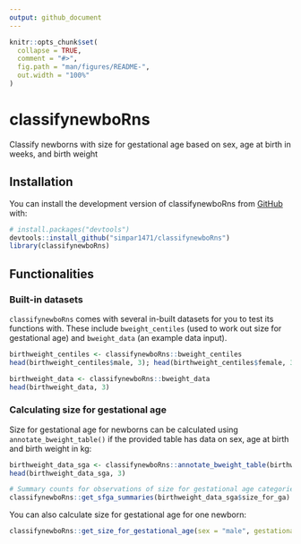 ```yaml
---
output: github_document
---
```


<!-- README.md is generated from README.Rmd. Please edit that file -->

```r
knitr::opts_chunk$set(
  collapse = TRUE,
  comment = "#>",
  fig.path = "man/figures/README-",
  out.width = "100%"
)
```

# classifynewboRns

<!-- badges: start -->
<!-- badges: end -->

Classify newborns with size for gestational age based on sex, age at birth in weeks, and birth weight

## Installation

You can install the development version of classifynewboRns from [GitHub](https://github.com/) with:

``` r
# install.packages("devtools")
devtools::install_github("simpar1471/classifynewboRns")
library(classifynewboRns)
```

## Functionalities
### Built-in datasets
`classifynewboRns` comes with several in-built datasets for you to test its functions with. These include `bweight_centiles` (used to work out size for gestational age) and `bweight_data` (an example
data input).
```r
birthweight_centiles <- classifynewboRns::bweight_centiles
head(birthweight_centiles$male, 3); head(birthweight_centiles$female, 3); head(birthweight_centiles$unknown, 3)
```
```r
birthweight_data <- classifynewboRns::bweight_data
head(birthweight_data, 3)
```
### Calculating size for gestational age
Size for gestational age for newborns can be calculated using `annotate_bweight_table()` if the provided table has data on sex, age at birth and birth weight in kg:
```r
birthweight_data_sga <- classifynewboRns::annotate_bweight_table(birthweight_data)
head(birthweight_data_sga, 3)

# Summary counts for observations of size for gestational age categories can be easily retrieved:
classifynewboRns::get_sfga_summaries(birthweight_data_sga$size_for_ga)
```
You can also calculate size for gestational age for one newborn:
```r
classifynewboRns::get_size_for_gestational_age(sex = "male", gestational.age.at.birth = 44, birthweight.in.kg = 3.42)
```
